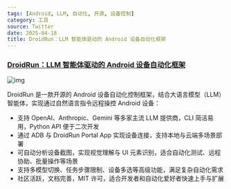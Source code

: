 ```yaml
---
tags: [Android, LLM, 自动化, 开源, 设备控制]
category: 工具
source: Twitter
date: 2025-04-18
title: DroidRun：LLM 智能体驱动的 Android 设备自动化框架
---
```


### [DroidRun：LLM 智能体驱动的 Android 设备自动化框架](https://github.com/droidrun/droidrun)

![img](https://img.mengpeng.tech/i/2025/04/18/6801e8725542e.webp)

DroidRun 是一款开源的 Android 设备自动化控制框架，结合大语言模型（LLM）智能体，实现通过自然语言指令远程操控 Android 设备：

- 支持 OpenAI、Anthropic、Gemini 等多家主流 LLM 提供商，CLI 简洁易用，Python API 便于二次开发
- 通过 ADB 与 DroidRun Portal App 实现设备连接，支持本地与云端多场景部署
- 可自动分析设备截图，实现视觉理解与 UI 元素识别，适合自动化测试、远程协助、批量操作等场景
- 支持多模型切换、任务步骤限制、设备多选等高级功能，满足复杂自动化需求
- 社区活跃，文档完善，MIT 许可，适合开发者和自动化爱好者快速上手与扩展
